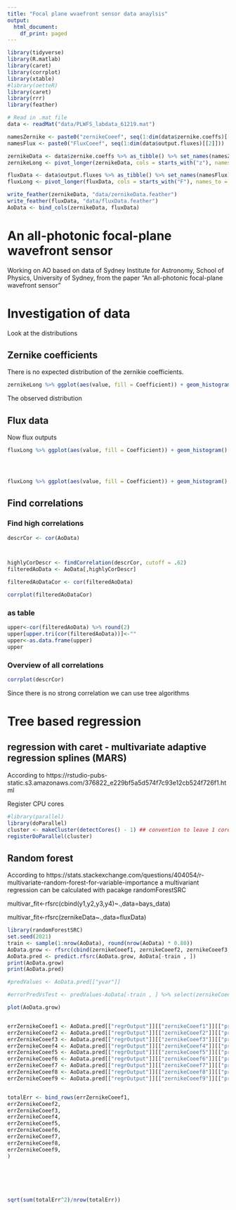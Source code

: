 ```yaml
---
title: "Focal plane wvaefront sensor data anaylsis"
output:
  html_document:
    df_print: paged
---
```




```r
library(tidyverse)
library(R.matlab)
library(caret)
library(corrplot)
library(xtable)
#library(oetteR)
library(caret)
library(rrr)
library(feather)

```



```r
# Read in .mat file
data <- readMat("data/PLWFS_labdata_61219.mat") 

namesZernike <- paste0("zernikeCoeef", seq(1:dim(data$zernike.coeffs)[[2]]))
namesFlux <- paste0("FluxCoeef", seq(1:dim(data$output.fluxes)[[2]]))

zernikeData <- data$zernike.coeffs %>% as_tibble() %>% set_names(namesZernike)
zernikeLong <- pivot_longer(zernikeData, cols = starts_with("z"), names_to = "Coefficient", values_to = "value")

fluxData <- data$output.fluxes %>% as_tibble() %>% set_names(namesFlux)
fluxLong <- pivot_longer(fluxData, cols = starts_with("F"), names_to = "Coefficient", values_to = "value")

write_feather(zernikeData, "data/zernikeData.feather")
write_feather(fluxData, "data/fluxData.feather")
AoData <- bind_cols(zernikeData, fluxData)

```

# An all-photonic focal-plane wavefront sensor

Working on AO based on data of Sydney Institute for Astronomy, School of Physics, University of Sydney, from the paper "An all-photonic focal-plane wavefront sensor"


# Investigation of data

Look at the distributions 

## Zernike coefficients
There is no expected distribution of the zernikie coefficients.

```r


zernikeLong %>% ggplot(aes(value, fill = Coefficient)) + geom_histogram() + facet_wrap(vars(Coefficient))


```

The observed distribution 

## Flux data

Now flux outputs 

```r


fluxLong %>% ggplot(aes(value, fill = Coefficient)) + geom_histogram() +scale_y_log10() + facet_wrap(vars(Coefficient)) 




fluxLong %>% ggplot(aes(value, fill = Coefficient)) + geom_histogram() + facet_wrap(vars(Coefficient)) 


```



## Find correlations
### Find high correlations

```r


descrCor <- cor(AoData)



highlyCorDescr <- findCorrelation(descrCor, cutoff = .62)
filteredAoData <- AoData[,highlyCorDescr]

filteredAoDataCor <- cor(filteredAoData)

corrplot(filteredAoDataCor)

```


### as table
```r


upper<-cor(filteredAoData) %>% round(2)
upper[upper.tri(cor(filteredAoData))]<-""
upper<-as.data.frame(upper)
upper

```

### Overview of all correlations

```r



corrplot(descrCor)

```

Since there is no strong correlation we can use tree algorithms




# Tree based regression


## regression with caret - multivariate adaptive regression splines (MARS)

According to https://rstudio-pubs-static.s3.amazonaws.com/376822_e229bf5a5d574f7c93e12cb524f726f1.html

 Register CPU cores

```r
#library(parallel)
library(doParallel)
cluster <- makeCluster(detectCores() - 1) ## convention to leave 1 core for OS
registerDoParallel(cluster)

```

## Random forest
According to https://stats.stackexchange.com/questions/404054/r-multivariate-random-forest-for-variable-importance a multivariant regression can be calculated with pacakge randomForestSRC

multivar_fit<-rfsrc(cbind(y1,y2,y3,y4)~.,data=bays_data)

multivar_fit<-rfsrc(zernikeData~.,data=fluxData)

```r
library(randomForestSRC)
set.seed(2021)
train <- sample(1:nrow(AoData), round(nrow(AoData) * 0.80))
AoData.grow <- rfsrc(cbind(zernikeCoeef1, zernikeCoeef2, zernikeCoeef3, zernikeCoeef4, zernikeCoeef5, zernikeCoeef6, zernikeCoeef7, zernikeCoeef8, zernikeCoeef9)~., AoData[train, ], ntree =1000)
AoData.pred <- predict.rfsrc(AoData.grow, AoData[-train , ]) 
print(AoData.grow)
print(AoData.pred)

#predValues <- AoData.pred[["yvar"]]

#errorPredVsTest <- predValues-AoData[-train , ] %>% select(zernikeCoeef1, zernikeCoeef2, zernikeCoeef3, zernikeCoeef4, zernikeCoeef5, zernikeCoeef6, zernikeCoeef7, zernikeCoeef8, zernikeCoeef9)

plot(AoData.grow)


errZernikeCoeef1 <- AoData.pred[["regrOutput"]][["zernikeCoeef1"]][["predicted"]] -  AoData[-train ,"zernikeCoeef1" ] %>% set_names("errorPredTest")
errZernikeCoeef2 <- AoData.pred[["regrOutput"]][["zernikeCoeef2"]][["predicted"]] -  AoData[-train ,"zernikeCoeef2" ] %>% set_names("errorPredTest")
errZernikeCoeef3 <- AoData.pred[["regrOutput"]][["zernikeCoeef3"]][["predicted"]] -  AoData[-train ,"zernikeCoeef3" ] %>% set_names("errorPredTest")
errZernikeCoeef4 <- AoData.pred[["regrOutput"]][["zernikeCoeef4"]][["predicted"]] -  AoData[-train ,"zernikeCoeef4" ] %>% set_names("errorPredTest")
errZernikeCoeef5 <- AoData.pred[["regrOutput"]][["zernikeCoeef5"]][["predicted"]] -  AoData[-train ,"zernikeCoeef5" ] %>% set_names("errorPredTest")
errZernikeCoeef6 <- AoData.pred[["regrOutput"]][["zernikeCoeef6"]][["predicted"]] -  AoData[-train ,"zernikeCoeef6" ] %>% set_names("errorPredTest")
errZernikeCoeef7 <- AoData.pred[["regrOutput"]][["zernikeCoeef7"]][["predicted"]] -  AoData[-train ,"zernikeCoeef7" ] %>% set_names("errorPredTest")
errZernikeCoeef8 <- AoData.pred[["regrOutput"]][["zernikeCoeef8"]][["predicted"]] -  AoData[-train ,"zernikeCoeef8" ] %>% set_names("errorPredTest")
errZernikeCoeef9 <- AoData.pred[["regrOutput"]][["zernikeCoeef9"]][["predicted"]] -  AoData[-train ,"zernikeCoeef9" ] %>% set_names("errorPredTest")


totalErr <- bind_rows(errZernikeCoeef1,
errZernikeCoeef2,
errZernikeCoeef3,
errZernikeCoeef4,
errZernikeCoeef5,
errZernikeCoeef6,
errZernikeCoeef7,
errZernikeCoeef8,
errZernikeCoeef9,
)






sqrt(sum(totalErr^2)/nrow(totalErr))
```
